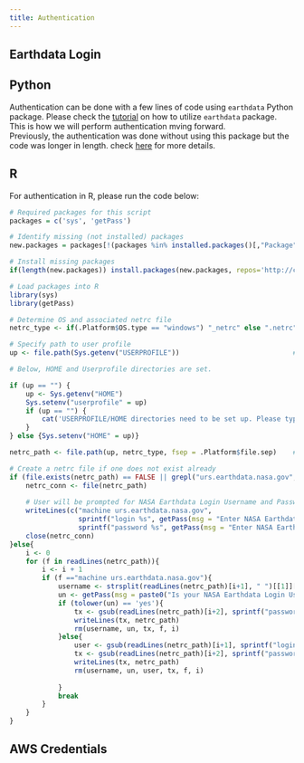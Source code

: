 ```yaml
---
title: Authentication
---
```


## Earthdata Login

## Python 
Authentication can be done with a few lines of code using `earthdata` Python package. Please check the [tutorial](https://nasa-openscapes.github.io/earthdata-cloud-cookbook/examples/earthdata-access-demo.html) on how to utilize `earthdata` package. This is how we will perform authentication mving forward.  
Previously, the authentication was done without using this package but the code was longer in length. check [here](https://nasa-openscapes.github.io/2021-Cloud-Workshop-AGU/tutorials/02_NASA_Earthdata_Authentication.html) for more details.  

## R
For authentication in R, please run the code below:
```r
# Required packages for this script
packages = c('sys', 'getPass')

# Identify missing (not installed) packages
new.packages = packages[!(packages %in% installed.packages()[,"Package"])]

# Install missing packages
if(length(new.packages)) install.packages(new.packages, repos='http://cran.rstudio.com/')

# Load packages into R
library(sys)
library(getPass)

# Determine OS and associated netrc file 
netrc_type <- if(.Platform$OS.type == "windows") "_netrc" else ".netrc"    # Windows OS uses _netrc file

# Specify path to user profile 
up <- file.path(Sys.getenv("USERPROFILE"))                            # Retrieve user directory (for netrc file)

# Below, HOME and Userprofile directories are set.  

if (up == "") {
    up <- Sys.getenv("HOME") 
    Sys.setenv("userprofile" = up)
    if (up == "") {
        cat('USERPROFILE/HOME directories need to be set up. Please type sys.setenv("HOME" = "YOURDIRECTORY") or  sys.setenv("USERPROFILE" = "YOURDIRECTORY") in your console and type your USERPROFILE/HOME direcory instead of "YOURDIRECTORY". Next, run the code chunk again.')
    }
} else {Sys.setenv("HOME" = up)}        

netrc_path <- file.path(up, netrc_type, fsep = .Platform$file.sep)    # Path to netrc file

# Create a netrc file if one does not exist already
if (file.exists(netrc_path) == FALSE || grepl("urs.earthdata.nasa.gov", readLines(netrc_path)) == FALSE) {
    netrc_conn <- file(netrc_path)
    
    # User will be prompted for NASA Earthdata Login Username and Password below
    writeLines(c("machine urs.earthdata.nasa.gov",
                 sprintf("login %s", getPass(msg = "Enter NASA Earthdata Login Username \n (An account can be Created at urs.earthdata.nasa.gov):")),
                 sprintf("password %s", getPass(msg = "Enter NASA Earthdata Login Password:"))), netrc_conn)
    close(netrc_conn)
}else{
    i <- 0 
    for (f in readLines(netrc_path)){
        i <- i + 1
        if (f =="machine urs.earthdata.nasa.gov"){
            username <- strsplit(readLines(netrc_path)[i+1], " ")[[1]][2]
            un <- getPass(msg = paste0("Is your NASA Earthdata Login Username: ", username, "\n\n Type yes or no."))
            if (tolower(un) == 'yes'){
                tx <- gsub(readLines(netrc_path)[i+2], sprintf("password %s", getPass(msg = "Enter NASA Earthdata Login Password:")), readLines(netrc_path))
                writeLines(tx, netrc_path)
                rm(username, un, tx, f, i)
            }else{
                user <- gsub(readLines(netrc_path)[i+1], sprintf("login %s", getPass(msg = "Enter NASA Earthdata Login Username:")), readLines(netrc_path))
                tx <- gsub(readLines(netrc_path)[i+2], sprintf("password %s", getPass(msg = "Enter NASA Earthdata Login Password:")), readLines(netrc_path))
                writeLines(tx, netrc_path)
                rm(username, un, user, tx, f, i)
            
            }
            break
        }
    }
}
```


## AWS Credentials
